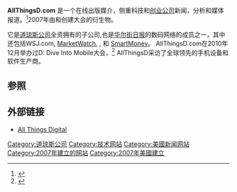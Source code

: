 {{expand|time=2013-12-21T18:56:43+00:00}}
{{Infobox website
| name                 = All Things Digital
| url                  = {{URL|http://www.allthingsd.com}}
| commercial           = 是的
| location             = 美国[[旧金山|旧金山]]
| type                 = 科技新闻和分析
| owner                = [[道琼斯公司|道琼斯公司]]
| author               = 卡拉斯·威舍<br>沃爾特·莫斯伯格
| launch_date          = {{start date and age|2007|4|16}}
| current_status       = 下線
}}
'''AllThingsD.com''' 是一个在线出版媒介，侧重科技和[[创业公司|创业公司]]新闻，分析和媒体报道。<ref>{{Cite web |url=http://allthingsd.com/about/site/ |title=About All Things D |accessdate=2013-12-21 |archive-date=2011-10-12 |archive-url=https://web.archive.org/web/20111012065716/http://allthingsd.com/about/site/ |dead-url=no }}</ref>2007年由{{link-en|卡拉斯·威舍|Kara Swisher}}和{{link-en|沃爾特·莫斯伯格|Walt Mossberg}}创建{{link-en|D- All Things Digital|D- All Things Digital}}大会的衍生物。
 
它是[[道琼斯公司|道琼斯公司]]全资拥有的子公司,也是[[华尔街日报|华尔街日报]]的数码网络的成员之一，其中还包括WSJ.com, [[MarketWatch|MarketWatch]], {{link-en|Barron's|Barron's (newspaper)}}, 和 [[SmartMoney|SmartMoney]]。
AllThingsD.com在2010年12月举办过D: Dive Into Mobile大会，<ref>{{Cite web |url=http://allthingsd.com/d/dive-into-mobile/?mod=ATD_search%2F |title=D: Dive Into Mobile Conference Coverage |accessdate=2020-09-25 |archive-date=2019-09-19 |archive-url=https://web.archive.org/web/20190919030455/https://techlive.wsj.com/ |dead-url=no }}</ref> AllThingsD采访了全球领先的手机设备和软件生产商。

==参照==
{{reflist}}

==外部链接==
* [https://web.archive.org/web/20120124000647/http://allthingsd.com/ All Things Digital]

[[Category:道琼斯公司|Category:道琼斯公司]]
[[Category:技术网站|Category:技术网站]]
[[Category:美國新闻网站|Category:美國新闻网站]]
[[Category:2007年建立的网站|Category:2007年建立的网站]]
[[Category:2007年美國建立|Category:2007年美國建立]]
{{website-stub}}